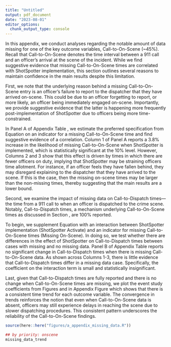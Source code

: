 ```yaml
---
title: "Untitled"
output: pdf_document
date: "2023-08-01"
editor_options: 
  chunk_output_type: console
---
```

\FloatBarrier
\section{Appendix A: Missing Call-to-On-Scene Data}\label{appendix:missing_data}

In this appendix, we conduct analyses regarding the notable amount of data missing for one of the key outcome variables, Call-to-On-Scene (~45\%). Recall that Call-to-On-Scene denotes the time interval between a 911 call and an officer's arrival at the scene of the incident. While we find suggestive evidence that missing Call-to-On-Scene times are correlated with ShotSpotter implementation, this section outlines several reasons to maintain confidence in the main results despite this limitation.

\subsection{Reasons for Missing Data}

First, we note that the underlying reason behind a missing Call-to-On-Scene entry is an officer's failure to report to the dispatcher that they have arrived on-scene. This could be due to an officer forgetting to report, or more likely, an officer being immediately engaged on-scene. Importantly, we provide suggestive evidence that the latter is happening more frequently post-implementation of ShotSpotter due to officers being more time-constrained. 

In Panel A of Appendix Table \ref{missing_data}, we estimate the preferred specification from Equation \ref{eq:main} on an indicator for a missing Call-to-On-Scene time and find suggestive evidence of a correlation. Column 1 of Panel A reports a 3.8\% increase in the likelihood of missing Call-to-On-Scene when ShotSpotter is implemented, which is statistically significant at the 10\% level. However, Columns 2 and 3 show that this effect is driven by times in which there are fewer officers on duty, implying  that ShotSpotter may be straining officers time allotment. For instance, if an officer feels they have fallen behind, they may disregard explaining to the dispatcher that they have arrived to the scene. If this is the case, then the missing on-scene times may be larger than the non-missing times, thereby suggesting that the main results are a lower bound. 

\subsection{Impact on Call-to-Dispatch Times}

Second, we examine the impact of missing data on Call-to-Dispatch times—the time from a 911 call to when an officer is dispatched to the crime scene. Notably, Call-to-Dispatch times, a mechanism underlying Call-to-On-Scene times as discussed in Section \ref{section:results}, are 100\% reported.

To begin, we supplement Equation \ref{eq:main} with an interaction between ShotSpotter implementation (ShotSpotter Activate) and an indicator for missing Call-to-On-Scene times (Missing On-Scene).\footnote{The fixed effects are also interacted with Missing On-Scene.} In doing so, we test whether there are differences in the effect of ShotSpotter on Call-to-Dispatch times between cases with missing and no missing data. Panel B of Appendix Table \ref{missing_data} reports no significant change in Call-to-Dispatch times when there is missing Call-to-On-Scene data. As shown across Columns 1-3, there is little evidence that Call-to-Dispatch times differ in a missing data case. Specifically, the coefficient on the interaction term is small and statistically insignificant.


\subsection{Consistent Trends}

Last, given that Call-to-Dispatch times are fully reported and there is no change when  Call-to-On-Scene  times are missing, we plot the event study coefficients from Figures \ref{entry_1_es} and \ref{eos_1_es} in Appendix Figure \ref{missing_data_trend} which shows that there is a consistent time trend for each outcome variable. The convergence in trends reinforces the notion that even when Call-to-On-Scene data is absent, officers may still experience delays in reaching the scene due to slower dispatching procedures. This consistent pattern underscores the reliability of the Call-to-On-Scene findings.


```r
source(here::here("figures/a_appendix_missing_data.R"))
```

```{=latex}
\input{appendix_tables/missing_table.tex}
```



```{=latex}
\begin{figure}[t]
```
```r
## by priority: onscene
missing_data_trend
```
```{=latex}
\caption{Corresponding Event Study Trends\label{missing_data_trend}}
\textit{Note:} This figure plots the point estimates of the event study specifications in Equation 2 for both Call-to-Dispatch (blue) and Call-to-On-Scene (red). In effect, this figure shows that the trends for each of these outcomes are similar. The y-axis denotes the point estimate in seconds and the x-axis displays the number of months to ShotSpotter implementation. Recall that Call-to-Dispatch has no missing data, while Call-to-On-Scene is approximately 45 percent missing. This figure is intended to show that Call-to-Dispatch, a mechanism underlying slower on-scene times, has a similar trend to Call-to-On-Scene, suggesting that missing data may not be a substantial issue. 
\end{figure}

```


